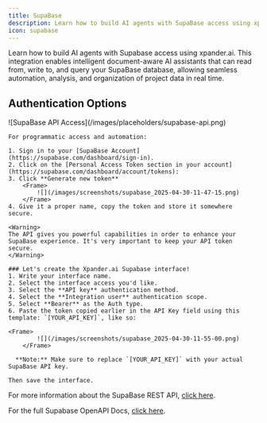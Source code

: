 ```yaml
---
title: SupaBase
description: Learn how to build AI agents with SupaBase access using xpander.ai.
icon: supabase
---
```


Learn how to build AI agents with Supabase access using xpander.ai. This integration enables intelligent document-aware AI assistants that can read from, write to, and query your SupaBase database, allowing seamless automation, analysis, and organization of project data in real time.

## Authentication Options

<Tabs>
  <Tab title="API Access">
    <Frame caption="SupaBase API access configuration">
      ![SupaBase API Access](/images/placeholders/supabase-api.png)
    </Frame>

    For programmatic access and automation:

    1. Sign in to your [SupaBase Account](https://supabase.com/dashboard/sign-in).
    2. Click on the [Personal Access Token section in your account](https://supabase.com/dashboard/account/tokens):
    3. Click **Generate new token**
		<Frame>
			![](/images/screenshots/supabase_2025-04-30-11-47-15.png)
		</Frame>
    4. Give it a proper name, copy the token and store it somewhere secure.

    <Warning>
    The API gives you powerful capabilities in order to enhance your SupaBase experience. It's very important to keep your API token secure.
    </Warning>

    ### Let's create the Xpander.ai Supabase interface!
    1. Write your interface name.
    2. Select the interface access you'd like.
    3. Select the **API key** authentication method.
    4. Select the **Integration user** authentication scope.
    5. Select **Bearer** as the Auth type.
    6. Paste the token copied earlier in the API Key field using this template: `[YOUR_API_KEY]`, like so:

    <Frame>
			![](/images/screenshots/supabase_2025-04-30-11-55-00.png)
		</Frame>

      **Note:** Make sure to replace `[YOUR_API_KEY]` with your actual SupaBase API key.
    
    Then save the interface.



  For more information about the SupaBase REST API, [click here](https://supabase.com/docs/reference/api/).

  For the full Supabase OpenAPI Docs, [click here](https://api.supabase.com/api/v1).

  </Tab>
</Tabs>
